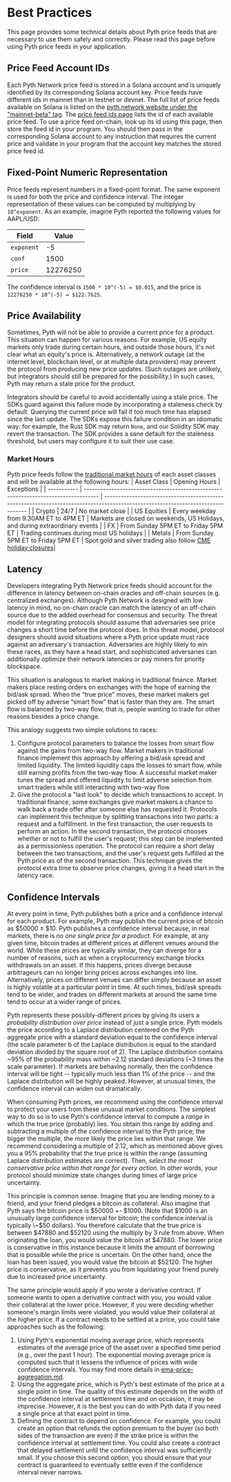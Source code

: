 # Best Practices

This page provides some technical details about Pyth price feeds that are necessary to use them safely and correctly.
Please read this page before using Pyth price feeds in your application.

## Price Feed Account IDs

Each Pyth Network price feed is stored in a Solana account and is uniquely identified by its corresponding Solana account key.
Price feeds have different ids in mainnet than in testnet or devnet.
The full list of price feeds available on Solana is listed on the [pyth.network website under the "mainnet-beta" tag](https://pyth.network/price-feeds?cluster=mainnet-beta). 
The [price feed ids page](https://pyth.network/developers/price-feed-ids#solana-mainnet-beta) lists the id of each available price feed.
To use a price feed on-chain, look up its id using this page, then store the feed id in your program.
You should then pass in the corresponding Solana account to any instruction that requires the current price and validate in your program that the account key matches the stored price feed id.

## Fixed-Point Numeric Representation

Price feeds represent numbers in a fixed-point format. The same exponent is used for both the price and confidence interval. The integer representation of these values can be computed by multiplying by `10^exponent`. As an example, imagine Pyth reported the following values for AAPL/USD:

| Field      | Value    |
| ---------- | -------- |
| `exponent` | -5       |
| `conf`     | 1500     |
| `price`    | 12276250 |

The confidence interval is `1500 * 10^(-5) = $0.015`, and the price is `12276250 * 10^(-5) = $122.7625`.

## Price Availability

Sometimes, Pyth will not be able to provide a current price for a product.
This situation can happen for various reasons.
For example, US equity markets only trade during certain hours, and outside those hours, it's not clear what an equity's price is.
Alternatively, a network outage (at the internet level, blockchain level, or at multiple data providers) may prevent the protocol from producing new price updates.
(Such outages are unlikely, but integrators should still be prepared for the possibility.)
In such cases, Pyth may return a stale price for the product.

Integrators should be careful to avoid accidentally using a stale price.
The SDKs guard against this failure mode by incorporating a staleness check by default.
Querying the current price will fail if too much time has elapsed since the last update.
The SDKs expose this failure condition in an idiomatic way: for example, the Rust SDK may return `None`, and our Solidity SDK may revert the transaction.
The SDK provides a sane default for the staleness threshold, but users may configure it to suit their use case.

### Market Hours

Pyth price feeds follow the [traditional market hours](https://www.cmegroup.com/trading-hours.html) of each asset classes and will be available at the following hours:
| Asset Class | Opening Hours                                                                       | Exceptions                                                                                                                       |
| ----------- | ----------------------------------------------------------------------------------- | -------------------------------------------------------------------------------------------------------------------------------- |
| Crypto      | 24/7                                                                                | No market close                                                                                                                  |
| US Equities | Every weekday from 9.30AM ET to 4PM ET | Markets are closed on weekends, US Holidays, and during extraordinary events                                                     |
| FX          | From Sunday 5PM ET to Friday 5PM ET | Trading continues during most US holidays                                                                                        |
| Metals      | From Sunday 5PM ET to Friday 5PM ET | Spot gold and silver trading also follow [CME holiday closures](https://www.cmegroup.com/tools-information/holiday-calendar.html)|

## Latency

Developers integrating Pyth Network price feeds should account for the difference in latency between on-chain oracles and off-chain sources (e.g. centralized exchanges).
Although Pyth Network is designed with low latency in mind, no on-chain oracle can match the latency of an off-chain source due to the added overhead for consensus and security.
The threat model for integrating protocols should assume that adversaries see price changes a short time before the protocol does.
In this threat model, protocol designers should avoid situations where a Pyth price update must race against an adversary's transaction.
Adversaries are highly likely to win these races, as they have a head start, and sophisticated adversaries can additionally optimize their network latencies or pay miners for priority blockspace.

This situation is analogous to market making in traditional finance.
Market makers place resting orders on exchanges with the hope of earning the bid/ask spread.
When the “true price” moves, these market makers get picked off by adverse “smart flow” that is faster than they are.
The smart flow is balanced by two-way flow, that is, people wanting to trade for other reasons besides a price change.

This analogy suggests two simple solutions to races:
1. Configure protocol parameters to balance the losses from smart flow against the gains from two-way flow.
   Market makers in traditional finance implement this approach by offering a bid/ask spread and limited liquidity.
   The limited liquidity caps the losses to smart flow, while still earning profits from the two-way flow.
   A successful market maker tunes the spread and offered liquidity to limit adverse selection from smart traders while still interacting with two-way flow.
2. Give the protocol a "last look" to decide which transactions to accept.
   In traditional finance, some exchanges give market makers a chance to walk back a trade offer after someone else has requested it.
   Protocols can implement this technique by splitting transactions into two parts: a request and a fulfillment.
   In the first transaction, the user requests to perform an action.
   In the second transaction, the protocol chooses whether or not to fulfill the user's request; this step can be implemented as a permissionless operation.
   The protocol can require a short delay between the two transactions, and the user's request gets fulfilled at the Pyth price as of the second transaction.
   This technique gives the protocol extra time to observe price changes, giving it a head start in the latency race.

## Confidence Intervals

At every point in time, Pyth publishes both a price and a confidence interval for each product. For example, Pyth may publish the current price of bitcoin as $50000 ± $10. Pyth publishes a confidence interval because, in real markets, there is _no one single price for a product_. For example, at any given time, bitcoin trades at different prices at different venues around the world. While these prices are typically similar, they can diverge for a number of reasons, such as when a cryptocurrency exchange blocks withdrawals on an asset. If this happens, prices diverge because arbitrageurs can no longer bring prices across exchanges into line. Alternatively, prices on different venues can differ simply because an asset is highly volatile at a particular point in time. At such times, bid/ask spreads tend to be wider, and trades on different markets at around the same time tend to occur at a wider range of prices.

Pyth represents these possibly-different prices by giving its users a _probability distribution over price_ instead of just a single price. Pyth models the price according to a Laplace distribution centered on the Pyth aggregate price with a standard deviation equal to the confidence interval (the scale parameter b of the Laplace distribution is equal to the standard deviation divided by the square root of 2). The Laplace distribution contains ~95% of the probability mass within ~2.12 standard deviations (~3 times the scale parameter). If markets are behaving normally, then the confidence interval will be tight -- typically much less than 1% of the price -- and the Laplace distribution will be highly peaked. However, at unusual times, the confidence interval can widen out dramatically.

When consuming Pyth prices, we recommend using the confidence interval to protect your users from these unusual market conditions. The simplest way to do so is to use Pyth's confidence interval to compute a _range_ in which the true price (probably) lies. You obtain this range by adding and subtracting a multiple of the confidence interval to the Pyth price; the bigger the multiple, the more likely the price lies within that range. We recommend considering a multiple of 2.12, which as mentioned above gives you a 95% probability that the true price is within the range (assuming Laplace distribution estimates are correct). Then, _select the most conservative price within that range for every action._ In other words, your protocol should minimize state changes during times of large price uncertainty.

This principle is common sense. Imagine that you are lending money to a friend, and your friend pledges a bitcoin as collateral. Also imagine that Pyth says the bitcoin price is $50000 +- $1000. (Note that $1000 is an unusually large confidence interval for bitcoin; the confidence interval is typically \~$50 dollars). You therefore calculate that the true price is between $47880 and $52120 using the multiply by 3 rule from above. When originating the loan, you would value the bitcoin at $47880. The lower price is conservative in this instance because it limits the amount of borrowing that is possible while the price is uncertain. On the other hand, once the loan has been issued, you would value the bitcoin at $52120. The higher price is conservative, as it prevents you from liquidating your friend purely due to increased price uncertainty.

The same principle would apply if you wrote a derivative contract. If someone wants to open a derivative contract with you, you would value their collateral at the lower price. However, if you were deciding whether someone's margin limits were violated, you would value their collateral at the higher price. If a contract needs to be settled at a price, you could take approaches such as the following:

1. Using Pyth's exponential moving average price, which represents estimates of the average price of the asset over a specified time period (e.g., over the past 1 hour). The exponential moving average price is computed such that it lessens the influence of prices with wide confidence intervals. You may find more details in [ema-price-aggregation.md](../how-pyth-works/ema-price-aggregation.md "mention").
2. Using the aggregate price, which is Pyth's best estimate of the price at a single point in time. The quality of this estimate depends on the width of the confidence interval at settlement time and on occasion, it may be imprecise. However, it is the best you can do with Pyth data if you need a single price at that exact point in time.
3. Defining the contract to depend on confidence. For example, you could create an option that refunds the option premium to the buyer (so both sides of the transaction are even) if the strike price is within the confidence interval at settlement time. You could also create a contract that delayed settlement until the confidence interval was sufficiently small. If you choose this second option, you should ensure that your contract is guaranteed to eventually settle even if the confidence interval never narrows.
